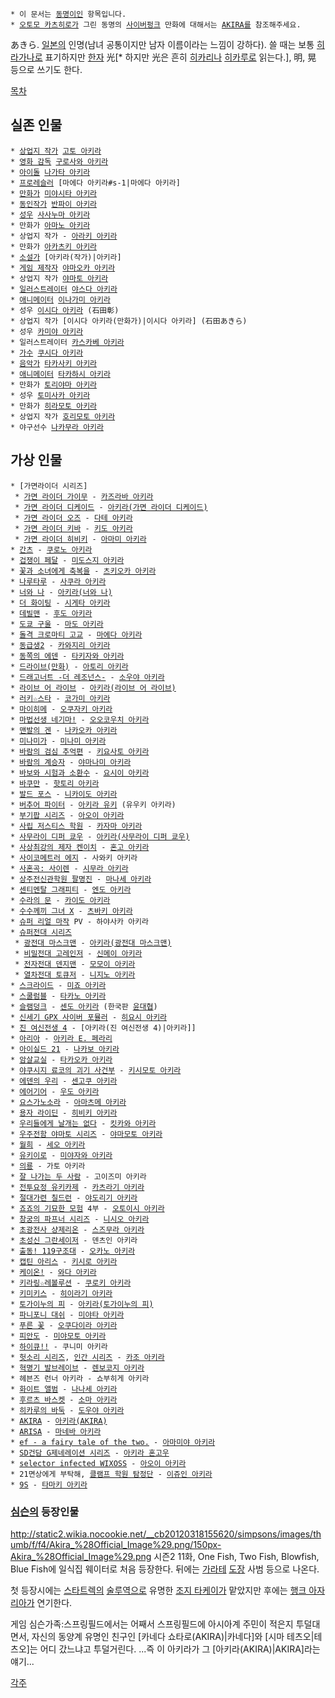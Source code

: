  * 이 문서는 [[동명이인]] 항목입니다.
 * [[오토모 카츠히로]]가 그린 동명의 [[사이버펑크]] 만화에 대해서는 [[AKIRA]]를 참조해주세요.

あきら. [[일본]]의 인명(남녀 공통이지만 남자 이름이라는 느낌이 강하다). 쓸 때는 보통 [[히라가나]]로 표기하지만 [[한자]] 光[* 하지만 光은 흔히 [[히카리]]나 [[히카루]]로 읽는다.], 明, 晃 등으로 쓰기도 한다.

[[목차]]
== 실존 인물 ==
 * [[상업지 작가]] [[고토 아키라]]
 * [[영화 감독]] [[구로사와 아키라]]
 * [[아이돌]] [[나가타 아키라]]
 * [[프로레슬러]] [마에다 아키라#s-1|마에다 아키라]
 * [[만화가]] [[미야시타 아키라]]
 * [[동인작가]] [[반파이 아키라]]
 * [[성우]] [[사사누마 아키라]]
 * 만화가 [[아마노 아키라]]
 * 상업지 작가 - [[아라키 아키라]]
 * 만화가 [[아카츠키 아키라]]
 * [[소설가]] [아키라(작가)|아키라]
 * [[게임 제작자]] [[야마오카 아키라]]
 * 상업지 작가 [[야마토 아키라]]
 * [[일러스트레이터]] [[야스다 아키라]]
 * [[애니메이터]] [[이나가미 아키라]]
 * 성우 [[이시다 아키라]] (石田彰)
 * 상업지 작가 [이시다 아키라(만화가)|이시다 아키라] (石田あきら)
 * 성우 [[카미야 아키라]]
 * 일러스트레이터 [[카스카베 아키라]]
 * [[가수]] [[쿠시다 아키라]]
 * [[음악가]] [[타카사키 아키라]]
 * [[애니메이터]] [[타카하시 아키라]]
 * 만화가 [[토리야마 아키라]]
 * 성우 [[토미사카 아키라]]
 * 만화가 [[히라모토 아키라]]
 * 상업지 작가 [[호리모토 아키라]]
 * 야구선수 [[나카무라 아키라]]
 
== 가상 인물 ==
 * [가면라이더 시리즈]
  * [[가면 라이더 가이무]] - [[카즈라바 아키라]]
  * [[가면 라이더 디케이드]] - [[아키라(가면 라이더 디케이드)]]
  * [[가면 라이더 오즈]] - [[다테 아키라]]
  * [[가면 라이더 키바]] - [[키도 아키라]]
  * [[가면 라이더 히비키]] - [[아마미 아키라]]
 * [[간츠]] - [[쿠로노 아키라]]
 * [[겁쟁이 페달]] - [[미도스지 아키라]]
 * [[꽃과 소녀에게 축복을]] - [[츠키오카 아키라]]
 * [[나루타루]] - [[사쿠라 아키라]]
 * [[너와 나]] - [[아키라(너와 나)]]
 * [[더 화이팅]] - [[시게타 아키라]]
 * [[데빌맨]] - [[후도 아키라]]
 * [[도쿄 구울]] - [[마도 아키라]]
 * [[돌격 크로마티 고교]] - [[마에다 아키라]]
 * [[동급생2]] - [[카와지리 아키라]]
 * [[동쪽의 에덴]] - [[타키자와 아키라]]
 * [[드라이브(만화)]] - [[아토리 아키라]]
 * [[드래고너트 -더 레조넌스-]] - [[소우야 아키라]]
 * [[라이브 어 라이브]] - [[아키라(라이브 어 라이브)]]
 * [[러키☆스타]] - [[코가미 아키라]]
 * [[마이히메]] - [[오쿠자키 아키라]]
 * [[마법선생 네기마!]] - [[오오코우치 아키라]]
 * [[맨발의 겐]] - [[나카오카 아키라]]
 * [[미나미가]] - [[미나미 아키라]]
 * [[바람의 검심 추억편]] - [[키요사토 아키라]]
 * [[바람의 계승자]] - [[야마나미 아키라]]
 * [[바보와 시험과 소환수]] - [[요시이 아키라]]
 * [[바쿠만]] - [[핫토리 아키라]]
 * [[발드 포스]] - [[니카이도 아키라]]
 * [[버추어 파이터]] - [[아키라 유키]] (유우키 아키라)
 * [[부기팝 시리즈]] - [[아오이 아키라]]
 * [[사립 저스티스 학원]] - [[카자마 아키라]]
 * [[사무라이 디퍼 쿄우]] - [[아키라(사무라이 디퍼 쿄우)]]
 * [[사상최강의 제자 켄이치]] - [[혼고 아키라]]
 * [[사이코메트러 에지]] - 사와키 아키라
 * [[사혼곡: 사이렌]] - [[시무라 아키라]]
 * [[상주전신관학원 팔명진]] - [[마나세 아키라]]
 * [[센티멘탈 그래피티]] - [[엔도 아키라]]
 * [[수라의 문]] - [[카이도 아키라]]
 * [[수수께끼 그녀 X]] - [[츠바키 아키라]]
 * [[슈퍼 리얼 마작]] PV - 하야사카 아키라
 * [[슈퍼전대 시리즈]]
  * [[광전대 마스크맨]] - [[아키라(광전대 마스크맨)]]
  * [[비밀전대 고레인저]] - [[신메이 아키라]]
  * [[전자전대 덴지맨]] - [[모모이 아키라]]
  * [[열차전대 토큐저]] - [[니지노 아키라]]
 * [[스크라이드]] - [[미죠 아키라]]
 * [[스쿨럼블]] - [[타카노 아키라]]
 * [[슬램덩크]] - [[센도 아키라]] (한국판 [[윤대협]])
 * [[신세기 GPX 사이버 포뮬러]] - [[히요시 아키라]]
 * [[진 여신전생 4]] - [아키라(진 여신전생 4)|아키라]]
 * [[아리아]] - [[아키라 E. 페라리]]
 * [[아이실드 21]] - [[나카보 아키라]]
 * [[암살교실]] - [[타카오카 아키라]]
 * [[야쿠시지 료코의 괴기 사건부]] - [[키시모토 아키라]]
 * [[에덴의 우리]] - [[센고쿠 아키라]]
 * [[에어기어]] - [[우도 아키라]]
 * [[요스가노소라]] - [[아마츠메 아키라]]
 * [[용자 라이딘]] - [[히비키 아키라]]
 * [[우리들에게 날개는 없다]] - [[킷카와 아키라]]
 * [[우주전함 야마토 시리즈]] - [[야마모토 아키라]]
 * [[월희]] - [[세오 아키라]]
 * [[유키이로]] - [[미야자와 아키라]]
 * [[의룡]] - 가토 아키라
 * [[잘 나가는 두 사람]] - 고이즈미 아키라
 * [[전투요정 유키카제]] - [[카츠라기 아키라]]
 * [[절대가련 칠드런]] - [[야도리기 아키라]]
 * [[죠죠의 기묘한 모험]] 4부 - [[오토이시 아키라]]
 * [[창궁의 파프너 시리즈]] - [[니시오 아키라]]
 * [[초광전사 샹제리온]] - [[스즈무라 아키라]]
 * [[초성신 그란세이저]] - 덴츠인 아키라
 * [[출동! 119구조대]] - [[오카노 아키라]]
 * [[캡틴 아리스]] - [[키시로 아키라]]
 * [[케이온!]] - [[와다 아키라]]
 * [[키라링☆레볼루션]] - [[쿠로키 아키라]]
 * [[키미키스]] - [[히이라기 아키라]]
 * [[토가이누의 피]] - [[아키라(토가이누의 피)]]
 * [[파니포니 대쉬]] - [[미야타 아키라]]
 * [[푸른 꽃]] - [[오쿠다이라 아키라]]
 * [[피안도]] - [[미야모토 아키라]]
 * [[하이큐!!]] - 쿠니미 아키라
 * [[헛소리 시리즈]], [[인간 시리즈]] - [[카조 아키라]]
 * [[혁명기 발브레이브]] - [[렌보코지 아키라]]
 * 헤븐즈 런너 아키라 - 쇼부히게 아키라
 * [[화이트 앨범]] - [[나나세 아키라]]
 * [[후르츠 바스켓]] - [[소마 아키라]]
 * [[히카루의 바둑]] - [[도우야 아키라]]
 * [[AKIRA]] - [[아키라(AKIRA)]]
 * [[ARISA]] - [[마네바 아키라]]
 * [[ef - a fairy tale of the two.]] - [[아마미야 아키라]]
 * [[SD건담 G제네레이션 시리즈]] - [[아키라 혼고우]]
 * [[selector infected WIXOSS]] - [[아오이 아키라#s-2|아오이 아키라]]
 * 21면상에게 부탁해, [[클램프 학원 탐정단]] - [[이쥬인 아키라]]
 * [[9S]] - [[타마키 아키라]]

=== [[심슨]]의 등장인물 ===
http://static2.wikia.nocookie.net/__cb20120318155620/simpsons/images/thumb/f/f4/Akira_%28Official_Image%29.png/150px-Akira_%28Official_Image%29.png
시즌2 11화, One Fish, Two Fish, Blowfish, Blue Fish에 일식집 웨이터로 처음 등장한다. 뒤에는 [[가라테]] [[도장]] 사범 등으로 나온다.

첫 등장시에는 [[스타트렉]]의 [[술루]]역으로 유명한 [[조지 타케이]]가 맡았지만 후에는 [[행크 아자리아]]가 연기한다.

게임 심슨가족:스프링필드에서는 어째서 스프링필드에 아시아계 주민이 적은지 투덜대면서, 자신의 동양계 유명인 친구인 [카네다 쇼타로(AKIRA)|카네다]와 [시마 테츠오|테츠오]는 어디 갔느냐고 투덜거린다. ...즉 이 아키라가 그 [아키라(AKIRA)|AKIRA]라는 얘기...

[[각주]]
